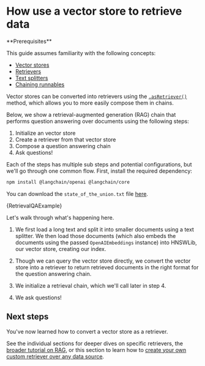 # How use a vector store to retrieve data

<Info>
**Prerequisites**


This guide assumes familiarity with the following concepts:

- [Vector stores](/oss/javascript/concepts/#vectorstores)
- [Retrievers](/oss/javascript/concepts/retrievers)
- [Text splitters](/oss/javascript/concepts/text_splitters)
- [Chaining runnables](/oss/javascript/how-to/sequence/)

</Info>

Vector stores can be converted into retrievers using the [`.asRetriever()`](https://api.js.langchain.com/classes/langchain_core.vectorstores.VectorStore.html#asRetriever) method, which allows you to more easily compose them in chains.

Below, we show a retrieval-augmented generation (RAG) chain that performs question answering over documents using the following steps:

1. Initialize an vector store
2. Create a retriever from that vector store
3. Compose a question answering chain
4. Ask questions!

Each of the steps has multiple sub steps and potential configurations, but we'll go through one common flow.
First, install the required dependency:


<IntegrationInstallTooltip></IntegrationInstallTooltip>

```bash npm2yarn
npm install @langchain/openai @langchain/core
```

You can download the `state_of_the_union.txt` file [here](https://github.com/langchain-ai/langchain/blob/master/docs/docs/how_to/state_of_the_union.txt).


<CodeBlock language="typescript">{RetrievalQAExample}</CodeBlock>

Let's walk through what's happening here.

1. We first load a long text and split it into smaller documents using a text splitter.
   We then load those documents (which also embeds the documents using the passed `OpenAIEmbeddings` instance) into HNSWLib, our vector store, creating our index.

2. Though we can query the vector store directly, we convert the vector store into a retriever to return retrieved documents in the right format for the question answering chain.

3. We initialize a retrieval chain, which we'll call later in step 4.

4. We ask questions!

## Next steps

You've now learned how to convert a vector store as a retriever.

See the individual sections for deeper dives on specific retrievers, the [broader tutorial on RAG](/oss/javascript/tutorials/rag), or this section to learn how to
[create your own custom retriever over any data source](/oss/javascript/how-to/custom_retriever/).
